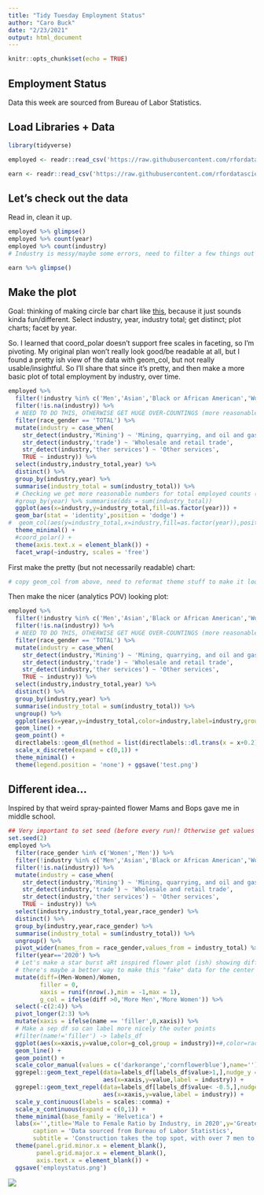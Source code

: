 ```yaml
---
title: "Tidy Tuesday Employment Status"
author: "Caro Buck"
date: "2/23/2021"
output: html_document
---
```


```r
knitr::opts_chunk$set(echo = TRUE)
```

## Employment Status

Data this week are sourced from Bureau of Labor Statistics.

## Load Libraries + Data

```r

library(tidyverse)

employed <- readr::read_csv('https://raw.githubusercontent.com/rfordatascience/tidytuesday/master/data/2021/2021-02-23/employed.csv')

earn <- readr::read_csv('https://raw.githubusercontent.com/rfordatascience/tidytuesday/master/data/2021/2021-02-23/earn.csv')

```

## Let's check out the data

Read in, clean it up.

```r
employed %>% glimpse()
employed %>% count(year)
employed %>% count(industry)
# Industry is messy/maybe some errors, need to filter a few things out (some race/gender categories)

earn %>% glimpse()
```

## Make the plot

Goal: thinking of making circle bar chart like [this](https://www.r-graph-gallery.com/297-circular-barplot-with-groups.html), because it just sounds kinda fun/different. Select industry, year, industry total; get distinct; plot charts; facet by year.

So. I learned that coord_polar doesn't support free scales in faceting, so I'm pivoting. My original plan won't really look good/be readable at all, but I found a pretty ish view of the data with geom_col, but not really usable/insightful. So I'll share that since it's pretty, and then make a more basic plot of total employment by industry, over time.

```r

employed %>%
  filter(!industry %in% c('Men','Asian','Black or African American','Women','White')) %>%
  filter(!is.na(industry)) %>%
  # NEED TO DO THIS, OTHERWISE GET HUGE OVER-COUNTINGS (more reasonable now)
  filter(race_gender == 'TOTAL') %>%
  mutate(industry = case_when(
    str_detect(industry,'Mining') ~ 'Mining, quarrying, and oil and gas extraction',
    str_detect(industry,'trade') ~ 'Wholesale and retail trade',
    str_detect(industry,'ther services') ~ 'Other services',
    TRUE ~ industry)) %>% 
  select(industry,industry_total,year) %>%
  distinct() %>%
  group_by(industry,year) %>%
  summarise(industry_total = sum(industry_total)) %>%
  # Checking we get more reasonable numbers for total employed counts (we good)
  #group_by(year) %>% summarise(dds = sum(industry_total))
  ggplot(aes(x=industry,y=industry_total,fill=as.factor(year))) +
  geom_bar(stat = 'identity',position = 'dodge') +
#  geom_col(aes(y=industry_total,x=industry,fill=as.factor(year)),position = 'dodge') +
  theme_minimal() +
  #coord_polar() +
  theme(axis.text.x = element_blank()) +
  facet_wrap(~industry, scales = 'free')
```

First make the pretty (but not necessarily readable) chart:

```r
# copy geom_col from above, need to reformat theme stuff to make it look nice
```

Then make the nicer (analytics POV) looking plot:

```r
employed %>%
  filter(!industry %in% c('Men','Asian','Black or African American','Women','White')) %>%
  filter(!is.na(industry)) %>%
  # NEED TO DO THIS, OTHERWISE GET HUGE OVER-COUNTINGS (more reasonable now)
  filter(race_gender == 'TOTAL') %>%
  mutate(industry = case_when(
    str_detect(industry,'Mining') ~ 'Mining, quarrying, and oil and gas extraction',
    str_detect(industry,'trade') ~ 'Wholesale and retail trade',
    str_detect(industry,'ther services') ~ 'Other services',
    TRUE ~ industry)) %>% 
  select(industry,industry_total,year) %>%
  distinct() %>%
  group_by(industry,year) %>%
  summarise(industry_total = sum(industry_total)) %>%
  ungroup() %>%
  ggplot(aes(x=year,y=industry_total,color=industry,label=industry,group=industry)) +
  geom_line() +
  geom_point() +
  directlabels::geom_dl(method = list(directlabels::dl.trans(x = x+0.2),'last.points',cex = 0.8)) +
  scale_x_discrete(expand = c(0,1)) +
  theme_minimal() +
  theme(legend.position = 'none') + ggsave('test.png')
```

## Different idea...

Inspired by that weird spray-painted flower Mams and Bops gave me in middle school.

```r
## Very important to set seed (before every run)! Otherwise get values alllll over the place!
set.seed(2)
employed %>%
  filter(race_gender %in% c('Women','Men')) %>%
  filter(!industry %in% c('Men','Asian','Black or African American','Women','White')) %>%
  filter(!is.na(industry)) %>%
  mutate(industry = case_when(
    str_detect(industry,'Mining') ~ 'Mining, quarrying, and oil and gas extraction',
    str_detect(industry,'trade') ~ 'Wholesale and retail trade',
    str_detect(industry,'ther services') ~ 'Other services',
    TRUE ~ industry)) %>%
  select(industry,industry_total,year,race_gender) %>%
  distinct() %>%
  group_by(industry,year,race_gender) %>%
  summarise(industry_total = sum(industry_total)) %>%
  ungroup() %>%
  pivot_wider(names_from = race_gender,values_from = industry_total) %>%
  filter(year=='2020') %>%
  # Let's make a star burst aRt inspired flower plot (ish) showing difference between male and females in industry for 2020
  # there's maybe a better way to make this "fake" data for the center point, but this works for now
  mutate(diff=(Men-Women)/Women,
         filler = 0,
         xaxis = runif(nrow(.),min = -1,max = 1),
         g_col = ifelse(diff >0,'More Men','More Women')) %>%
  select(-c(2:4)) %>%
  pivot_longer(2:3) %>%
  mutate(xaxis = ifelse(name == 'filler',0,xaxis)) %>% 
  # Make a sep df so can label more nicely the outer points
  #filter(name!='filler') -> labels_df
  ggplot(aes(x=xaxis,y=value,color=g_col,group = industry))+#,color=race_gender,group=race_gender)) +
  geom_line() +
  geom_point() +
  scale_color_manual(values = c('darkorange','cornflowerblue'),name='') +
  ggrepel::geom_text_repel(data=labels_df[labels_df$value>1,],nudge_y = .2,color='darkslategray',
                           aes(x=xaxis,y=value,label = industry)) +
  ggrepel::geom_text_repel(data=labels_df[labels_df$value< -0.5,],nudge_y = -.2,color = 'darkslategray',
                           aes(x=xaxis,y=value,label = industry)) +
  scale_y_continuous(labels = scales::comma) +
  scale_x_continuous(expand = c(0,1)) +
  theme_minimal(base_family = 'Helvetica') +
  labs(x='',title='Male to Female Ratio by Industry, in 2020',y='Greater Male to Female Ratio -->',
       caption = 'Data sourced from Bureau of Labor Statistics',
       subtitle = 'Construction takes the top spot, with over 7 men to every 1 woman') +
  theme(panel.grid.minor.x = element_blank(),
        panel.grid.major.x = element_blank(),
        axis.text.x = element_blank()) +
  ggsave('employstatus.png')

```

![](http://127.0.0.1:45393/chunk_output/77A53A035112C0C4/F9ACC78D/c0qe66lf9mt9p/000015.png)

